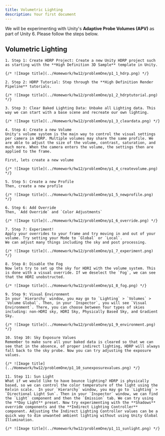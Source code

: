 ```yaml
---
title: Volumetric Lighting
description: Your first document
---
```


We will be experimenting with Unity's **Adaptive Probe Volumes (APV)** as part of Unity 6. Please follow the steps below.

## Volumetric Lighting

    1. Step 1: Create HDRP Project: Create a new Unity HDRP project such as starting with the **High Definition 3D Sample** template in Unity. 

    {/* ![Image title](../Homework/hw12/problemOne/p1_1_hdrp.png) */}

    2. Step 2: HDRP Tutorial: Step through the **High Definition Render Pipeline** tutorials. 

    {/* ![Image title](../Homework/hw12/problemOne/p1_2_hdrptutorial.png) */}

    3. Step 3: Clear Baked Lighting Data: Unbake all Lighting data. This way we can start with a base scene and recreate our own lighting.

    {/* ![Image title](../Homework/hw12/problemOne/p1_3_cleardata.png) */}

    4. Step 4: Create a new Volume
    Unity's volume system is the main way to control the visual settings per camera in HDRP. Multiple volumes may share the same profile. We are able to adjust the size of the volume, contrast, saturation, and much more. When the camera enters the volume, the settings then are applied to the frame. 

    First, lets create a new volume

    {/* ![Image title](../Homework/hw12/problemOne/p1_4_createvolume.png) */}

    5. Step 5: Create a new Profile
    Then, create a new profile

    {/* ![Image title](../Homework/hw12/problemOne/p1_5_newprofile.png) */}

    6. Step 6: Add Override
    Then, `Add Override` and `Color Adjustments`

    {/* ![Image title](../Homework/hw12/problemOne/p1_6_override.png) */}

    7. Step 7: Experiment!
    Apply your overrides to your frame and try moving in and out of your volume. Try setting your Mode to `Global` or `Local`.
    We can adjust many things including the sky and post processing. 

    {/* ![Image title](../Homework/hw12/problemOne/p1_7_experiment.png) */}

    8. Step 8: Disable the Fog
    Now lets try to set up the sky for HDRI with the volume system. This is done with a visual override. If we deselect the `Fog`, we can see that the HDRI unobstructed. 

    {/* ![Image title](../Homework/hw12/problemOne/p1_8_fog.png) */}
    
    9. Step 9: Visual Environment
    In your `Hierarchy` window, you may go to `Lighting` > `Volumes` > `Volume Global`. Then, in your `Inspector`, you will see `Visual Environment`. There, you can choose between four types of skies including: non-HDRI sky, HDRI Sky, Physically Based Sky, and Gradient Sky. 

    {/* ![Image title](../Homework/hw12/problemOne/p1_9_environment.png) */}

    10. Step 10: Sky Exposure Values
    Remember to make sure all your baked data is cleared so that we can see that in the absence, of proper indirect lighting, HDRP will always fall back to the sky probe. Now you can try adjusting the exposure values.

    {/* ![Image title](../Homework/hw12/problemOne/p1_10_sunexposurevalues.png) */}

    11. Step 11: Sun Light
    What if we would like to have bounce lighting? HDRP is physically based, so we can control the color temperature of the light using the Kelvin scale.  In your `Hierarchy` window, you may go to `Lighting` > `Directional Light Sun`. Then in your `Inspector` window, we can find the `Light` component and then the `Emission` tab. We can try using the **Day Light** preset. Now try experimenting with the **Shadows** override components and the **Indirect Lighting Controller** component. Adjusting the Indirect Lighting Controller values can be a quick way to dim unwanted ambient lighting without using Unity Global Illumination. 

    {/* ![Image title](../Homework/hw12/problemOne/p1_11_sunlight.png) */}

